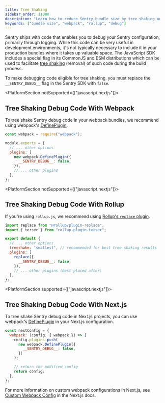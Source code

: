 ```yaml
---
title: Tree Shaking
sidebar_order: 11000
description: "Learn how to reduce Sentry bundle size by tree shaking unused code."
keywords: ["bundle size", "webpack", "rollup", "debug"]
---
```


Sentry ships with code that enables you to debug your Sentry configuration, primarily through logging. While this code can be very useful in development environments, it's not typically necessary to include it in your production bundles where it takes up valuable space. The JavaScript SDK includes a special flag in its CommonJS and ESM distributions which can be used to facilitate [tree shaking](https://developer.mozilla.org/en-US/docs/Glossary/Tree_shaking) (removal) of such code during the build process.

To make debugging code eligible for tree shaking, you must replace the `__SENTRY_DEBUG__` flag in the Sentry SDK with `false`.

<PlatformSection notSupported={["javascript.nextjs"]}>

## Tree Shaking Debug Code With Webpack

To tree shake Sentry debug code in your webpack bundles, we recommend using webpack's [DefinePlugin](https://webpack.js.org/plugins/define-plugin/).

```javascript {filename:webpack.config.js}
const webpack = require("webpack");

module.exports = {
  // ... other options
  plugins: [
    new webpack.DefinePlugin({
      __SENTRY_DEBUG__: false,
    }),
    // ... other plugins
  ],
};
```

</PlatformSection>

<PlatformSection notSupported={["javascript.nextjs"]}>

## Tree Shaking Debug Code With Rollup

If you're using `rollup.js`, we recommend using [Rollup's `replace` plugin](https://github.com/rollup/plugins/tree/master/packages/replace).

```javascript {filename:rollup.config.js}
import replace from "@rollup/plugin-replace";
import { terser } from "rollup-plugin-terser";

export default {
  // ... other options
  treeshake: "smallest", // recommended for best tree shaking results
  plugins: [
    replace({
      __SENTRY_DEBUG__: false,
    }),
    // ... other plugins (best placed after)
  ],
};
```

</PlatformSection>

<PlatformSection supported={["javascript.nextjs"]}>

## Tree Shaking Debug Code With Next.js

To tree shake Sentry debug code in Next.js projects, you can use webpack's [DefinePlugin](https://webpack.js.org/plugins/define-plugin/) in your Next.js configuration.

```javascript {filename:next.config.js}
const nextConfig = {
  webpack: (config, { webpack }) => {
    config.plugins.push(
      new webpack.DefinePlugin({
        __SENTRY_DEBUG__: false,
      })
    );

    // return the modified config
    return config;
  },
};
```

For more information on custom webpack configurations in Next.js, see [Custom Webpack Config](https://nextjs.org/docs/api-reference/next.config.js/custom-webpack-config) in the Next.js docs.

</PlatformSection>
